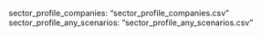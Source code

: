   sector_profile_companies: "sector_profile_companies.csv"
  sector_profile_any_scenarios: "sector_profile_any_scenarios.csv"
